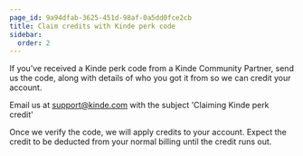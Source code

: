 ```yaml
---
page_id: 9a94dfab-3625-451d-98af-0a5dd0fce2cb
title: Claim credits with Kinde perk code
sidebar:
  order: 2
---
```


If you’ve received a Kinde perk code from a Kinde Community Partner, send us the code, along with details of who you got it from so we can credit your account. 

Email us at support@kinde.com with the subject 'Claiming Kinde perk credit'

Once we verify the code, we will apply credits to your account. Expect the credit to be deducted from your normal billing until the credit runs out.
